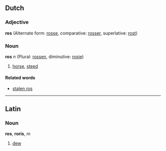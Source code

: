 ==Dutch==
===Adjective===
'''ros''' (Alternate form: [[rosse]], comparative: [[rosser]], superlative: [[rost]])

===Noun===
'''ros''' ''n'' (Plural: [[rossen]], diminutive: [[rosje]])

# [[horse]], [[steed]]

====Related words====
*[[stalen ros]]

----
==Latin==
=== Noun ===
'''ros''', '''roris''', ''m''

# [[dew]]